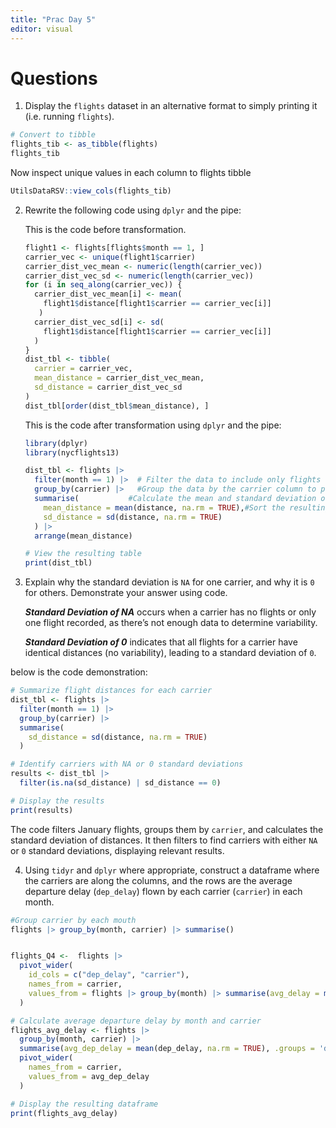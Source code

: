 ```yaml
---
title: "Prac Day 5"
editor: visual
---
```


# Questions

1.  Display the `flights` dataset in an alternative format to simply printing it (i.e. running `flights`).

```r
# Convert to tibble
flights_tib <- as_tibble(flights)
flights_tib
```

Now inspect unique values in each column to flights tibble

```r
UtilsDataRSV::view_cols(flights_tib)
```

2.  Rewrite the following code using `dplyr` and the pipe:

    This is the code before transformation.

    ```r
    flight1 <- flights[flights$month == 1, ]
    carrier_vec <- unique(flight1$carrier)
    carrier_dist_vec_mean <- numeric(length(carrier_vec))
    carrier_dist_vec_sd <- numeric(length(carrier_vec))
    for (i in seq_along(carrier_vec)) {
      carrier_dist_vec_mean[i] <- mean(
        flight1$distance[flight1$carrier == carrier_vec[i]]
       )
      carrier_dist_vec_sd[i] <- sd(
        flight1$distance[flight1$carrier == carrier_vec[i]]
      )
    }
    dist_tbl <- tibble(
      carrier = carrier_vec,
      mean_distance = carrier_dist_vec_mean,
      sd_distance = carrier_dist_vec_sd
    )
    dist_tbl[order(dist_tbl$mean_distance), ]
    ```

    This is the code after transformation using `dplyr` and the pipe:

    ```r
    library(dplyr)  
    library(nycflights13)  

    dist_tbl <- flights |>   
      filter(month == 1) |>  # Filter the data to include only flights from January 
      group_by(carrier) |>   #Group the data by the carrier column to perform calculations for each carrier.
      summarise(           #Calculate the mean and standard deviation of the distances for each carrier
        mean_distance = mean(distance, na.rm = TRUE),#Sort the resulting summary table by the mean distance in ascending order.
        sd_distance = sd(distance, na.rm = TRUE)  
      ) |>   
      arrange(mean_distance)  

    # View the resulting table  
    print(dist_tbl) 

    ```

3.  Explain why the standard deviation is `NA` for one carrier, and why it is `0` for others. Demonstrate your answer using code.

    ***Standard Deviation of NA*** occurs when a carrier has no flights or only one flight recorded, as there’s not enough data to determine variability.

    ***Standard Deviation of 0*** indicates that all flights for a carrier have identical distances (no variability), leading to a standard deviation of `0`.

below is the code demonstration:

```r

# Summarize flight distances for each carrier  
dist_tbl <- flights |>  
  filter(month == 1) |>  
  group_by(carrier) |>  
  summarise(  
    sd_distance = sd(distance, na.rm = TRUE)  
  )  

# Identify carriers with NA or 0 standard deviations  
results <- dist_tbl |>  
  filter(is.na(sd_distance) | sd_distance == 0)  

# Display the results  
print(results)
```

The code filters January flights, groups them by `carrier`, and calculates the standard deviation of distances. It then filters to find carriers with either `NA` or `0` standard deviations, displaying relevant results.

4.  Using `tidyr` and `dplyr` where appropriate, construct a dataframe where the carriers are along the columns, and the rows are the average departure delay (`dep_delay`) flown by each carrier (`carrier`) in each month.

```r
#Group carrier by each mouth 
flights |> group_by(month, carrier) |> summarise()


flights_Q4 <-  flights |>
  pivot_wider(
    id_cols = c("dep_delay", "carrier"),
    names_from = carrier,
    values_from = flights |> group_by(month) |> summarise(avg_delay = mean(dep_delay, na.rm = TRUE))
  )

```

```r
# Calculate average departure delay by month and carrier  
flights_avg_delay <- flights |>  
  group_by(month, carrier) |>  
  summarise(avg_dep_delay = mean(dep_delay, na.rm = TRUE), .groups = 'drop') |>  
  pivot_wider(  
    names_from = carrier,  
    values_from = avg_dep_delay  
  )  

# Display the resulting dataframe  
print(flights_avg_delay)  
```
